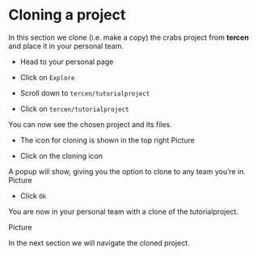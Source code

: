 # Cloning a project

In this section we clone (i.e. make a copy) the crabs project from __tercen__ and place it in your personal team.

* Head to your personal page
* Click on `Explore`


* Scroll down to `tercen/tutorialproject`
* Click on `tercen/tutorialproject`

You can now see the chosen project and its files.

* The icon for cloning is shown in the top right
Picture

* Click on the cloning icon

A popup will show, giving you the option to clone to any team you're in.
Picture

* Click `Ok`

You are now in your personal team with a clone of the tutorialproject. 

Picture

In the next section we will navigate the cloned project.